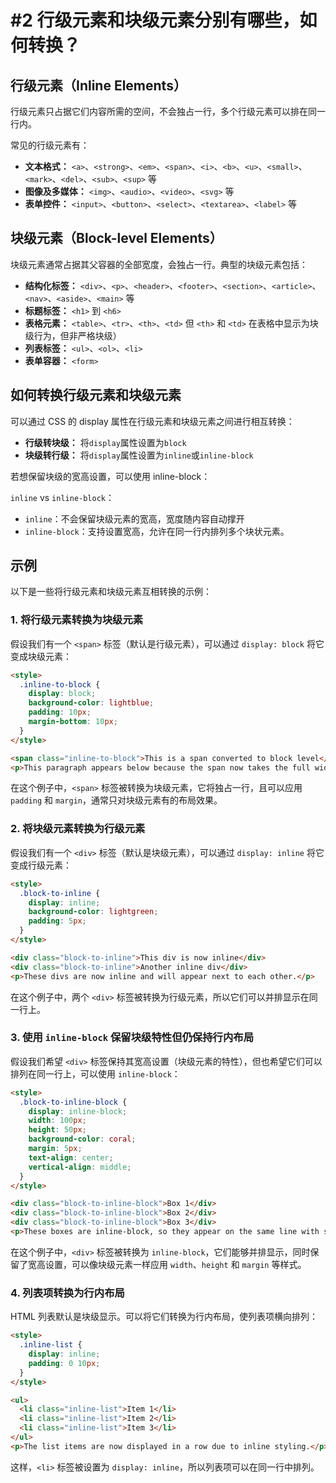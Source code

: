 # #2 行级元素和块级元素分别有哪些，如何转换？

## 行级元素（Inline Elements）

行级元素只占据它们内容所需的空间，不会独占一行，多个行级元素可以排在同一行内。

常见的行级元素有：

- **文本格式：** `<a>`、`<strong>`、`<em>`、`<span>`、`<i>`、`<b>`、`<u>`、`<small>`、`<mark>`、`<del>`、`<sub>`、`<sup>` 等
- **图像及多媒体：** `<img>`、`<audio>`、`<video>`、`<svg>` 等
- **表单控件：** `<input>`、`<button>`、`<select>`、`<textarea>`、`<label>` 等

## 块级元素（Block-level Elements）

块级元素通常占据其父容器的全部宽度，会独占一行。典型的块级元素包括：

- **结构化标签：** `<div>`、`<p>`、`<header>`、`<footer>`、`<section>`、`<article>`、`<nav>`、`<aside>`、`<main>` 等
- **标题标签：** `<h1>` 到 `<h6>`
- **表格元素：** `<table>`、`<tr>`、`<th>`、`<td>` 但 `<th>` 和 `<td>` 在表格中显示为块级行为，但非严格块级）
- **列表标签：** `<ul>`、`<ol>`、`<li>`
- **表单容器：** `<form>`

## 如何转换行级元素和块级元素

可以通过 CSS 的 display 属性在行级元素和块级元素之间进行相互转换：

- **行级转块级：** 将`display`属性设置为`block`
- **块级转行级：** 将`display`属性设置为`inline`或`inline-block`

若想保留块级的宽高设置，可以使用 inline-block：

`inline` vs `inline-block`：
- `inline`：不会保留块级元素的宽高，宽度随内容自动撑开
- `inline-block`：支持设置宽高，允许在同一行内排列多个块状元素。


## 示例

以下是一些将行级元素和块级元素互相转换的示例：

### 1. 将行级元素转换为块级元素

假设我们有一个 `<span>` 标签（默认是行级元素），可以通过 `display: block` 将它变成块级元素：

```html
<style>
  .inline-to-block {
    display: block;
    background-color: lightblue;
    padding: 10px;
    margin-bottom: 10px;
  }
</style>

<span class="inline-to-block">This is a span converted to block level</span>
<p>This paragraph appears below because the span now takes the full width as a block element.</p>
```

在这个例子中，`<span>` 标签被转换为块级元素，它将独占一行，且可以应用 `padding` 和 `margin`，通常只对块级元素有的布局效果。

### 2. 将块级元素转换为行级元素

假设我们有一个 `<div>` 标签（默认是块级元素），可以通过 `display: inline` 将它变成行级元素：

```html
<style>
  .block-to-inline {
    display: inline;
    background-color: lightgreen;
    padding: 5px;
  }
</style>

<div class="block-to-inline">This div is now inline</div>
<div class="block-to-inline">Another inline div</div>
<p>These divs are now inline and will appear next to each other.</p>
```

在这个例子中，两个 `<div>` 标签被转换为行级元素，所以它们可以并排显示在同一行上。

### 3. 使用 `inline-block` 保留块级特性但仍保持行内布局

假设我们希望 `<div>` 标签保持其宽高设置（块级元素的特性），但也希望它们可以排列在同一行上，可以使用 `inline-block`：

```html
<style>
  .block-to-inline-block {
    display: inline-block;
    width: 100px;
    height: 50px;
    background-color: coral;
    margin: 5px;
    text-align: center;
    vertical-align: middle;
  }
</style>

<div class="block-to-inline-block">Box 1</div>
<div class="block-to-inline-block">Box 2</div>
<div class="block-to-inline-block">Box 3</div>
<p>These boxes are inline-block, so they appear on the same line with set width and height.</p>
```

在这个例子中，`<div>` 标签被转换为 `inline-block`，它们能够并排显示，同时保留了宽高设置，可以像块级元素一样应用 `width`、`height` 和 `margin` 等样式。

### 4. 列表项转换为行内布局

HTML 列表默认是块级显示。可以将它们转换为行内布局，使列表项横向排列：

```html
<style>
  .inline-list {
    display: inline;
    padding: 0 10px;
  }
</style>

<ul>
  <li class="inline-list">Item 1</li>
  <li class="inline-list">Item 2</li>
  <li class="inline-list">Item 3</li>
</ul>
<p>The list items are now displayed in a row due to inline styling.</p>
```

这样，`<li>` 标签被设置为 `display: inline`，所以列表项可以在同一行中排列。
